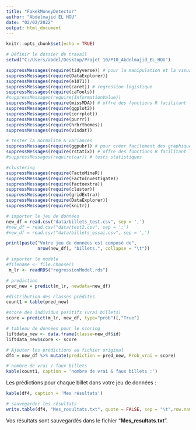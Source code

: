 ```yaml
---
title: "FakekMoneyDetector"
author: "Abdelmajid EL HOU"
date: "02/02/2022"
output: html_document
---
```


```r
knitr::opts_chunk$set(echo = TRUE)
```

```r
# Définir le dossier de travail
setwd("C:/Users/abdel/Desktop/Projet 10/P10_Abdelmajid_EL_HOU")
```


```r
suppressMessages(require(tidyverse)) # pour la manipulation et la visualisation des données
suppressMessages(require(DataExplorer))
suppressMessages(require(e1071))
suppressMessages(require(caret)) # regression logistique
suppressMessages(require(caTools))
#suppressMessages(require(InformationValue))
suppressMessages(require(missMDA)) # offre des fonctions R facilitant l'imputation des données manquantes
suppressMessages(require(ggplot2))
suppressMessages(require(corrplot))
suppressMessages(require(purrr))
suppressMessages(require(hrbrthemes))
suppressMessages(require(visdat))

# tester la normalité & variances
suppressMessages(require(ggpubr)) # pour créer facilement des graphiques prêts à la publication
suppressMessages(require(rstatix)) # offre des fonctions R facilitant les analyses statistiques
#suppressMessages(require(car)) # tests statistiques

#clustering
suppressMessages(require(FactoMineR))
suppressMessages(require(FactoInvestigate))
suppressMessages(require(factoextra))
suppressMessages(require(cluster))
suppressMessages(require(gridExtra))
suppressMessages(require(DataExplorer))
suppressMessages(require(knitr))
```


```r
# importer le jeu de données
new_df = read.csv("data/billets_test.csv", sep = ',')
#new_df = read.csv("data/test2.csv", sep = ';')
#new_df = read.csv("data/billets_essai.csv", sep = ',')
```

```r
print(paste("Votre jeu de données est composé de",
            nrow(new_df), "billets.", collapse = "\t"))
```

```r
# importer le modèle
#filename <- file.choose()
 m_lr <- readRDS("regressionModel.rds")
```

```r
# prediction 
pred_new = predict(m_lr, newdata=new_df) 

#distribution des classes prédites 
count1 = table(pred_new)

#score des individus positifs (vrai billets) 
score = predict(m_lr, new_df, type="prob")[,"True"]

# tableau de données pour le scoring 
liftdata_new <- data.frame(classe=new_df$id) 
liftdata_new$score <- score

# Ajouter les prédictions au fichier original
df4 = new_df %>% mutate(prediction = pred_new, Prob_vrai = score)

# nombre de vrai / faux billets
kable(count1, caption = 'nombre de vrai & faux billets :')
```

Les prédictions pour chaque billet dans votre jeu de données :
```r
kable(df4, caption = 'Mes résultats')
```

```r
# sauvegarder les résultats
write.table(df4, "Mes_resultats.txt", quote = FALSE, sep = "\t",row.names = FALSE, col.names = TRUE)
```
Vos résultats sont sauvegardés dans le fichier "**Mes_resultats.txt**".

